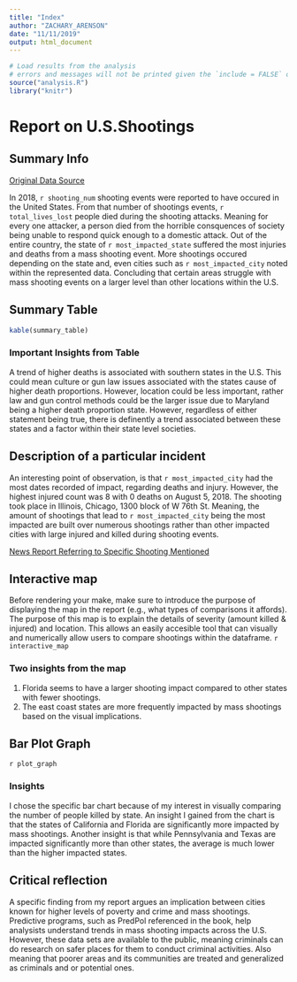 ```yaml
---
title: "Index"
author: "ZACHARY_ARENSON"
date: "11/11/2019"
output: html_document
---
```


```r
# Load results from the analysis
# errors and messages will not be printed given the `include = FALSE` option
source("analysis.R")
library("knitr")
```
# Report on U.S.Shootings

## Summary Info

[Original Data Source](https://www.gunviolencearchive.org/reports/mass-shooting)

In 2018, `r shooting_num` shooting events were reported to have occured in the United States. From that number of shootings events, `r total_lives_lost` people died during the shooting attacks. Meaning for every one attacker, a person died from the horrible consquences of society being unable to respond quick enough to a domestic attack. Out of the entire country, the state of `r most_impacted_state` suffered the most injuries and deaths from a mass shooting event. More shootings occured depending on the state and, even cities such as `r most_impacted_city` noted within the represented data. Concluding that certain areas struggle with mass shooting events on a larger level than other locations within the U.S.

## Summary Table
```r
kable(summary_table)
```

### Important Insights from Table
A trend of higher deaths is associated with southern states in the U.S. This could mean culture or gun law issues associated with the states cause of higher death proportions. However, location could be less important, rather law and gun control methods could be the larger issue due to Maryland being a higher death proportion state. However, regardless of either statement being true, there is definently a trend associated between these states and a factor within their state level societies.

## Description of a particular incident
An interesting point of observation, is that `r most_impacted_city` had the most dates recorded of impact, regarding deaths and injury. However, the highest injured count was 8 with 0 deaths on August 5, 2018. The shooting took place in	Illinois, Chicago,	1300 block of W 76th St. Meaning, the amount of shootings that lead to `r most_impacted_city` being the most impacted are built over numerous shootings rather than other impacted cities with large injured and killed during shooting events.

[News Report Referring to Specific Shooting Mentioned](https://www.chicagotribune.com/news/breaking/ct-met-chicago-shootings-violence-20180804-story.html)

## Interactive map
Before rendering your make, make sure to introduce the purpose of displaying the map in the report (e.g., what types of comparisons it affords).
The purpose of this map is to explain the details of severity (amount killed & injured) and location. This allows an easily accesible tool that can visually and numerically allow users to compare shootings within the dataframe.
`r interactive_map`

### Two insights from the map
1) Florida seems to have a larger shooting impact compared to other states with fewer shootings.
2) The east coast states are more frequently impacted by mass shootings based on the visual implications.

## Bar Plot Graph
`r plot_graph`

### Insights
I chose the specific bar chart because of my interest in visually comparing the number of people killed by state. An insight I gained from the chart is that the states of California and Florida are significantly more impacted by mass shootings. Another insight is that while Pennsylvania and Texas are impacted significantly more than other states, the average is much lower than the higher impacted states.

## Critical reflection 
A specific finding from my report argues an implication between cities known for higher levels of poverty and crime and mass shootings. Predictive programs, such as PredPol referenced in the book, help analysists understand trends in mass shooting impacts across the U.S. However, these data sets are available to the public, meaning criminals can do research on safer places for them to conduct criminal activities. Also meaning that poorer areas and its communities are treated and generalized as criminals and or potential ones.
